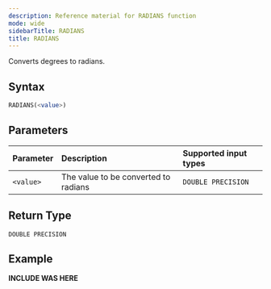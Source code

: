 ```yaml
---
description: Reference material for RADIANS function
mode: wide
sidebarTitle: RADIANS
title: RADIANS
---
```



Converts degrees to radians.

## Syntax


```sql
RADIANS(<value>) 
```
## Parameters 


| Parameter | Description                                                                                                         | Supported input types | 
| :--------- | :------------------------------------------------------------------------------------------------------------------- | :------------| 
| `<value>`   | The value to be converted to radians | `DOUBLE PRECISION` |

## Return Type
`DOUBLE PRECISION`

## Example


**INCLUDE WAS HERE**

